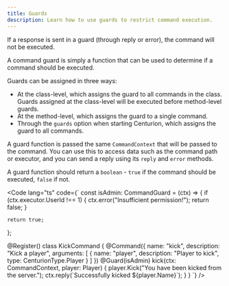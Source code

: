 ```yaml
---
title: Guards
description: Learn how to use guards to restrict command execution.
---
```



<Aside>
If a response is sent in a guard (through reply or error), the command will not be executed.
</Aside>

A command guard is simply a function that can be used to determine if a command
should be executed.

Guards can be assigned in three ways:
- At the class-level, which assigns the guard to all commands in the class.
  Guards assigned at the class-level will be executed before method-level guards.
- At the method-level, which assigns the guard to a single command.
- Through the `guards` option when starting Centurion, which assigns the guard
to all commands.

A guard function is passed the same `CommandContext` that will be passed to the command.
You can use this to access data such as the command path or executor, and you
can send a reply using its `reply` and `error` methods.

A guard function should return a `boolean` - `true` if the command should be executed,
`false` if not.

<Code lang="ts" code={`
const isAdmin: CommandGuard = (ctx) => {
    if (ctx.executor.UserId !== 1) {
        ctx.error("Insufficient permission!");
        return false;
    }

    return true;
};

@Register()
class KickCommand {
    @Command({
        name: "kick",
        description: "Kick a player",
        arguments: [
            {
                name: "player",
                description: "Player to kick",
                type: CenturionType.Player
            }
        ]
    })
    @Guard(isAdmin)
    kick(ctx: CommandContext, player: Player) {
		player.Kick("You have been kicked from the server.");
        ctx.reply(\`Successfully kicked \${player.Name}\`);
    }
}
`} />